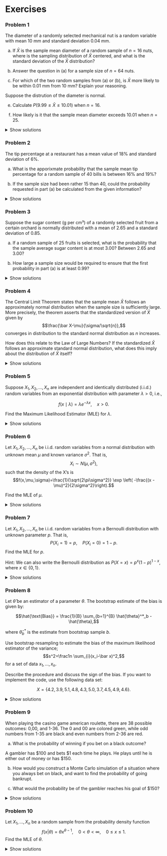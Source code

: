 # Exercises

### Problem 1

The diameter of a randomly selected mechanical nut is a random variable with mean 10 mm and standard deviation 0.04 mm.

a)  If $\bar X$ is the sample mean diameter of a random sample of $n=16$ nuts, where is the sampling distribution of $\bar X$ centered, and what is the standard deviation of the $\bar X$ distribution?

b)  Answer the question in (a) for a sample size of $n=64$ nuts.

c)  For which of the two random samples from (a) or (b), is $\bar X$ more likely to be within 0.01 mm from 10 mm? Explain your reasoning.

Suppose the distrution of the diameter is normal.

e)  Calculate $P(9.99\le \bar X \le 10.01)$ when $n=16$.

f)  How likely is it that the sample mean diameter exceeds 10.01 when $n=25$.

<details>

<summary>Show solutions</summary>

a)  Centered at 10 with standard deviation $\sigma/\sqrt{n}=0.04/\sqrt{16}= 0.01$.

b)  Centered at 10 with standard deviation $\sigma/\sqrt{n}=0.04/\sqrt{64}= 0.005$.

c)  With less variability, the second sample is more closely centered near 10.

d)  $P(9.99\le \bar X \le 10.01)=P(\bar X \le 10.01)-P(\bar X \le 9.99) = 0.84-0.16= 0.68$, getting the numbers from the code below:

```python
from scipy import stats
import numpy as np
print(
  stats.norm.cdf(10.01, loc = 10, scale = 0.04/np.sqrt(16))-
  stats.norm.cdf(9.99, loc = 10, scale = 0.04/np.sqrt(16))
  )
```

e)  $P(\bar X_{25}>10.01)=0.106$.

```python
print(
  1-stats.norm.cdf(10.01, loc = 10, scale = 0.04/np.sqrt(25))
  )
```

</details>

### Problem 2

The tip percentage at a restaurant has a mean value of 18% and standard deviation of 6%.

a)  What is the apporixmate probability that the sample mean tip percentage for a random sample of 40 bills is between 16% and 19%?

b)  If the sample size had been rather 15 than 40, could the probability requested in part (a) be calculated from the given information?

<details>

<summary>Show solutions</summary>

a)  With $n=40$ observations, we can approximate the probability using the central limit theorem (CLT). That is $\bar X_{40}\sim N(0.18, 0.06/\sqrt{40})$: $$P(16\%\le \bar X_{40}\le 19\%)=P(\bar X_{40}\le 19\%)-P(\bar X_{40}\le 16\%)=0.8366$$

```python
from scipy import stats
mean = 0.18
sd = 0.06/np.sqrt(40)
print(stats.norm.cdf(0.19, loc=mean, scale =sd)-stats.norm.cdf(0.16, loc=mean, scale = sd))
```

b)  In (a) we used the Central Limit Theorem (CLT) to approximate the probability using a normal distribution. This relies on a large enough sample size. With only $n=15$ observations, the sample size is likely too low for the CLT. If we use it anyway, we get 0.6423 for the probability.

```python
mean = 0.18
sd = 0.06/np.sqrt(15)
print(stats.norm.cdf(0.19, loc=mean, scale =sd)-stats.norm.cdf(0.16, loc=mean, scale = sd))
```

</details>

### Problem 3

Suppose the sugar content (g per cm³) of a randomly selected fruit from a certain orchard is normally distributed with a mean of 2.65 and a standard deviation of 0.85.

a)  If a random sample of 25 fruits is selected, what is the probability that the sample average sugar content is at most 3.00? Between 2.65 and 3.00?

b)  How large a sample size would be required to ensure that the first probability in part (a) is at least 0.99?

<details>

<summary>Show solutions</summary>

a) Let $X_i$, $i=1,\ldots, 25$ denote the sugar content of 25 randomly selected fruits. We then have from the CLT that $\overline X_{25}=\frac{1}{25}\sum_{i=1}^{25}X_i$ is approximately $N(\mu,\sigma^2/n)=N(2.65, 0.85^2/25)$.

We can thus find the probabilities by

$$P(\overline X_{25} \le 3) = P\left(\frac{\overline X_{25}-\mu}{\sigma/\sqrt{n}}\le\frac{3-2.65}{0.85/\sqrt{25}}\right)=P(Z\le 2.059)=0.9802,$$
where the latter equality comes from 
```python
from scipy.stats import norm
print(norm.cdf(2.059))
```

$$P(\overline X_{25} \le 2.65) = P\left(\frac{\overline X_{25}-\mu}{\sigma/\sqrt{n}}\le\frac{2.65-2.65}{0.85/\sqrt{25}}\right)=P(Z\le 0)=0.5,$$
since Z is N(0,1) and the normal distribution is symmetric around its mean. We thus have that 
\begin{align*}
P(2.65\le\overline X_{25}\le 3)&=P(0\le Z\le 2.059)=P(Z\le 2.059)-P(Z\le 0)\\
&= 0.9802-05=0.4802.
\end{align*}

We could also find the probabilities without finding the Z-scores: 
```python
#| echo: true
import numpy as np
print("P(Xbar <= 3) = ", norm.cdf(3, loc = 2.65, scale = np.sqrt(0.0289)))
print("P(Xbar <= 2.65) = ", norm.cdf(3, loc = 2.65, scale = np.sqrt(0.0289)) - norm.cdf(2.65, loc = 2.65, scale = np.sqrt(0.0289)))
```


b)  We then need to find the value of n that satisfies:
$$P(\overline X_{n} \le 3) = P\left(\frac{\overline X_{n}-\mu}{\sigma/\sqrt{n}}\le\frac{3-2.65}{0.85/\sqrt{n}}\right)=P(Z\le \frac{0.35}{0.85}\sqrt{n})=0.99.$$
The us then find the z-score that give a probability of 0.99 using the quantile function or percent point function (the inverse of cdf): 
```python
#| echo: true
print(norm.ppf(0.99))
```
That is $P(Z\le 2.3263) = 0.99$, so to find $n$ we need to solve
$$\frac{0.35}{0.85}\sqrt n = 2.3263\Leftrightarrow n=2.3263^2\frac{0.85^2}{0.35^2}=31.91\approx 32.$$
Note that we round off $n$ to an integer and we should here always round up to ensure that the probability is not less than 0.99. 

</details>

### Problem 4

The Central Limit Theorem states that the sample mean $\bar X$ follows an approximately normal distribution when the sample size is sufficiently large. More precisely, the theorem asserts that the standardized version of $\bar X$ given by $$\frac{\bar X-\mu}{\sigma/\sqrt{n}},$$ converges in distribution to the standard normal distribution as $n$ increases.

How does this relate to the Law of Large Numbers? If the standardized $\bar X$ follows an approximate standard normal distribution, what does this imply about the distribution of $\bar X$ itself?

<details>

<summary>Show solutions</summary>

The Law of Large numbers states that $\bar X$ will approach $\mu$ when $n$ becomes large. The central limit theorem implies that $\bar X$ will follow a $N(\mu, \sigma^2/n)$ distribution asymptotically.

</details>

### Problem 5

Suppose $X_1, X_2, \dots, X_n$ are independent and identically distributed (i.i.d.) random variables from an exponential distribution with parameter $\lambda > 0$, i.e.,

$$f(x \mid \lambda) = \lambda e^{-\lambda x}, \quad x > 0.$$

Find the Maximum Likelihood Estimator (MLE) for $\lambda$.

<details>

<summary>Show solutions</summary>

The likelihood function is: $$L(\lambda) = \prod_{i=1}^{n} \lambda e^{-\lambda X_i} = \lambda^n e^{-\lambda \sum X_i}.$$

The log-likelihood function is: $$\ell(\lambda) = n \log \lambda - \lambda \sum X_i.$$

Differentiating with respect to $\lambda$: $$\frac{d\ell}{d\lambda} = \frac{n}{\lambda} - \sum X_i.$$

Setting it equal to zero: $$\frac{n}{\lambda} = \sum X_i.$$

Solving for $\lambda$: $$\hat{\lambda} = \frac{n}{\sum X_i}.$$

</details>

### Problem 6

Let $X_1, X_2, \dots, X_n$ be i.i.d. random variables from a normal distribution with unknown mean $\mu$ and known variance $\sigma^2$. That is, $$X_i \sim N(\mu, \sigma^2),$$ such that the density of the X's is $$f(x,\mu,\sigma)=\frac{1}{\sqrt{2\pi\sigma^2}} \exp \left( -\frac{(x - \mu)^2}{2\sigma^2}\right).$$

Find the MLE of $\mu$.

<details>

<summary>Show solutions</summary>

The likelihood function is: $$L(\mu) = \prod_{i=1}^{n} \frac{1}{\sqrt{2\pi\sigma^2}} \exp \left( -\frac{(X_i - \mu)^2}{2\sigma^2} \right).$$

The log-likelihood function is: $$\ell(\mu) = -\frac{n}{2} \log (2\pi\sigma^2) - \frac{1}{2\sigma^2} \sum_{i=1}^{n} (X_i - \mu)^2.$$

Differentiating with respect to $\mu$: $$\frac{d\ell}{d\mu} = \frac{1}{\sigma^2} \sum_{i=1}^{n} (X_i - \mu).$$

Setting it equal to zero: $$\sum_{i=1}^{n} (X_i - \mu) = 0.$$

Solving for $\mu$: $$\hat{\mu} = \frac{1}{n} \sum_{i=1}^{n} X_i.$$

</details>

### Problem 7

Let $X_1, X_2, \dots, X_n$ be i.i.d. random variables from a Bernoulli distribution with unknown parameter $p$. That is, $$P(X_i = 1) = p, \quad P(X_i = 0) = 1 - p.$$ Find the MLE for $p$.

Hint: We can also write the Bernoulli distribution as $P(X=x) =p^x(1-p)^{1-x}$, where $x\in \{0,1\}$.

<details>

<summary>Show solutions</summary>

The likelihood function is: $$L(p) = \prod_{i=1}^{n} p^{X_i} (1 - p)^{1 - X_i}.$$

The log-likelihood function is: $$\ell(p) = \sum_{i=1}^{n} X_i \log p + (1 - X_i) \log (1 - p).$$

Differentiating with respect to $p$: $$\frac{d\ell}{dp} = \sum_{i=1}^{n} \frac{X_i}{p} - \sum_{i=1}^{n} \frac{1 - X_i}{1 - p}.$$

Setting it equal to zero: $$\sum X_i \frac{1}{p} - \sum (1 - X_i) \frac{1}{1 - p} = 0.$$ Rearranging: $$\sum X_i (1 - p) = (n - \sum X_i) p.$$

Solving for $p$: $$\hat{p} = \frac{1}{n} \sum X_i.$$

</details>

### Problem 8

Let $\hat{\theta}$ be an estimator of a parameter $\theta$. The bootstrap estimate of the bias is given by:

$$\hat{\text{Bias}} = \frac{1}{B} \sum_{b=1}^{B} \hat{\theta}^*_b - \hat{\theta},$$

where $\hat{\theta}^*_b$ is the estimate from bootstrap sample $b$.

Use bootstrap resampling to estimate the bias of the maximum likelihood estimator of the variance;$$s^2=\frac1n \sum_{i}(x_i-\bar x)^2,$$ for a set of data $x_1,\ldots, x_n$.

Describe the procedure and discuss the sign of the bias. If you want to implement the code, use the following data set:

$$X = \{4.2, 3.9, 5.1, 4.8, 4.3, 5.0, 3.7, 4.5, 4.9, 4.6\}.$$

<details>

<summary>Show solutions</summary>

1.  Compute the sample variance $s^2$ from the original dataset.
2.  Generate 1000 bootstrap samples and compute $s^2$ for each.
3.  Compute the bootstrap estimate of bias using the formula above.
4.  Interpret the result: If the bias is positive, $s^2$ is overestimating the true variance; if negative, it is underestimating.

</details>

### Problem 9

When playing the casino game american roulette, there are 38 possible outcomes: 0,00, and 1-36. The 0 and 00 are colored green, while odd numbers from 1-35 are black and even numbers from 2-36 are red.

a)  What is the probability of winning if you bet on a black outcome?

A gambler has \$100 and bets \$1 each time he plays. He plays until he is either out of money or has \$150.

b)  How would you construct a Monte Carlo simulation of a situation where you always bet on black, and want to find the probability of going bankrupt.

c)  What would the probability be of the gambler reaches his goal of \$150?

<details>

<summary>Show solutions</summary>

a)  The probability of winning when betting on black is $18/38=0.474$

b)  It would make sense to use a while loop and continue to simulate unless the gambler is bankrupt or has \$200. To simulate the game, use a Bernoulli distribution for each game with success probability $18/38=0.474$. If the Bernoulli variable is 1, increase the "bank" of the gambler by 1 dollar. If it is 0, decrease it by 1 dollar. Repeat the game 10 000 times and calculate the relative frequency of going bankrupt.

```python
#| echo: true
import random
random.seed(123)

def simulate_game_simple(starting_money=100, goal_money=150, bet_amount=1):
    money = starting_money
    while 0 < money < goal_money:
        # Simulate the outcome: +1 with prob 18/38, -1 with prob 20/38
        outcome = random.choices([-1, 1], weights=[20, 18])[0]
        money += outcome * bet_amount
    return money == 0  # True if bankrupt

def monte_carlo_simulation(n_simulations=10000):
    bankrupt_count = sum(simulate_game_simple() for _ in range(n_simulations))
    return bankrupt_count / n_simulations

# Run the simplified simulation
estimated_prob = monte_carlo_simulation(10000)
print(f"Estimated probability of going bankrupt: {estimated_prob:.4f}")

```

c)  In the end, there are only two outcomes of the experiment. Either the gambler ends up with \$0 (bankrupt) or \$150. The probability achieving \$150 would therefore be 1-the probability of going bankrupt.

From the python simulation above, it would then be
$$1-P(bankrupt)=1-0.9949=0.0051$$

</details>

### Problem 10

Let $X_1,\ldots, X_n$ be a random sample from the probability density function $$f(x|\theta) = \theta x^{\theta -1},\quad 0<\theta<\infty,\quad 0\le x\le1.$$ Find the MLE of $\theta$.

<details>

<summary>Show solutions</summary>

$$L(\theta)=f(x_1,\ldots, x_n|\theta) = \theta^n \prod_{i=1}^nx_i^{\theta -1}$$ $$\log L = n\log \theta + (\theta-1)\sum_{i=1}^n\log x_i$$ $$\frac{\partial \log L}{\partial \theta} = \frac{n}{\theta} + \sum_{i=1}^n\log x_i=0$$ $$\widehat \theta = \frac{-n}{\sum_{i=1}^n \log x_i}.$$

</details>
